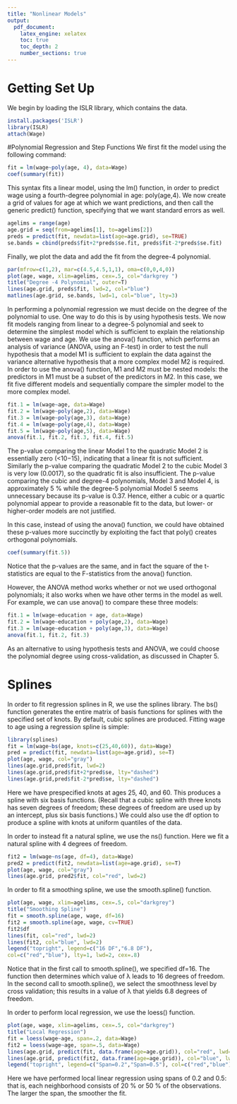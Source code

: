```yaml
---
title: "Nonlinear Models"
output: 
  pdf_document:
    latex_engine: xelatex
    toc: true
    toc_depth: 2
    number_sections: true
---
```


# Getting Set Up
We begin by loading the ISLR library, which contains the data.
```r
install.packages('ISLR')
library(ISLR)
attach(Wage)
```
#Polynomial Regression and Step Functions
We first fit the model using the following command:
```r
fit = lm(wage~poly(age, 4), data=Wage)
coef(summary(fit))
```
This syntax fits a linear model, using the lm() function, in order to predict wage using a fourth-degree polynomial in age: poly(age,4). We now create a grid of values for age at which we want predictions, and then call the generic predict() function, specifying that we want standard errors as well.

```r
agelims = range(age)
age.grid = seq(from=agelims[1], to=agelims[2])
preds = predict(fit, newdata=list(age=age.grid), se=TRUE)
se.bands = cbind(preds$fit+2*preds$se.fit, preds$fit-2*preds$se.fit)
```

Finally, we plot the data and add the fit from the degree-4 polynomial.

```r
par(mfrow=c(1,2), mar=c(4.5,4.5,1,1), oma=c(0,0,4,0))
plot(age, wage, xlim=agelims, cex=.5, col="darkgrey ")
title("Degree -4 Polynomial", outer=T)
lines(age.grid, preds$fit, lwd=2, col="blue")
matlines(age.grid, se.bands, lwd=1, col="blue", lty=3)
```

In performing a polynomial regression we must decide on the degree of the polynomial to use. One way to do this is by using hypothesis tests. We
now fit models ranging from linear to a degree-5 polynomial and seek to determine the simplest model which is sufficient to explain the relationship between wage and age. We use the anova() function, which performs an analysis of variance (ANOVA, using an F-test) in order to test the null hypothesis that a model M1 is sufficient to explain the data against the variance alternative hypothesis that a more complex model M2 is required. In order to use the anova() function, M1 and M2 must be nested models: the predictors in M1 must be a subset of the predictors in M2. In this case,
we fit five different models and sequentially compare the simpler model to the more complex model.

```r
fit.1 = lm(wage~age, data=Wage)
fit.2 = lm(wage~poly(age,2), data=Wage)
fit.3 = lm(wage~poly(age,3), data=Wage)
fit.4 = lm(wage~poly(age,4), data=Wage)
fit.5 = lm(wage~poly(age,5), data=Wage)
anova(fit.1, fit.2, fit.3, fit.4, fit.5)
```

The p-value comparing the linear Model 1 to the quadratic Model 2 is essentially zero (<10−15), indicating that a linear fit is not sufficient. Similarly the p-value comparing the quadratic Model 2 to the cubic Model 3 is very low (0.0017), so the quadratic fit is also insufficient. The p-value comparing the cubic and degree-4 polynomials, Model 3 and Model 4, is approximately 5 % while the degree-5 polynomial Model 5 seems unnecessary because its p-value is 0.37. Hence, either a cubic or a quartic polynomial appear to provide a reasonable fit to the data, but lower- or higher-order models are not justified.

In this case, instead of using the anova() function, we could have obtained these p-values more succinctly by exploiting the fact that poly() creates orthogonal polynomials.

```r
coef(summary(fit.5))
```

Notice that the p-values are the same, and in fact the square of the t-statistics are equal to the F-statistics from the anova() function.

However, the ANOVA method works whether or not we used orthogonal polynomials; it also works when we have other terms in the model as well. For example, we can use anova() to compare these three models:

```r
fit.1 = lm(wage~education + age, data=Wage)
fit.2 = lm(wage~education + poly(age,2), data=Wage)
fit.3 = lm(wage~education + poly(age,3), data=Wage)
anova(fit.1, fit.2, fit.3)
```

As an alternative to using hypothesis tests and ANOVA, we could choose the polynomial degree using cross-validation, as discussed in Chapter 5.

# Splines
In order to fit regression splines in R, we use the splines library. The bs() function generates the entire matrix of basis functions for splines with the specified set of knots. By default, cubic splines are produced. Fitting wage to age using a regression spline is simple:

```r
library(splines)
fit = lm(wage~bs(age, knots=c(25,40,60)), data=Wage)
pred = predict(fit, newdata=list(age=age.grid), se=T)
plot(age, wage, col="gray")
lines(age.grid,pred$fit, lwd=2)
lines(age.grid,pred$fit+2*pred$se, lty="dashed")
lines(age.grid,pred$fit-2*pred$se, lty="dashed")
```

Here we have prespecified knots at ages 25, 40, and 60. This produces a spline with six basis functions. (Recall that a cubic spline with three knots
has seven degrees of freedom; these degrees of freedom are used up by an intercept, plus six basis functions.) We could also use the df option to produce a spline with knots at uniform quantiles of the data.

In order to instead fit a natural spline, we use the ns() function. Here we fit a natural spline with 4 degrees of freedom.

```r
fit2 = lm(wage~ns(age, df=4), data=Wage)
pred2 = predict(fit2, newdata=list(age=age.grid), se=T)
plot(age, wage, col="gray")
lines(age.grid, pred2$fit, col="red", lwd=2)
```

In order to fit a smoothing spline, we use the smooth.spline() function.

```r
plot(age, wage, xlim=agelims, cex=.5, col="darkgrey")
title("Smoothing Spline")
fit = smooth.spline(age, wage, df=16)
fit2 = smooth.spline(age, wage, cv=TRUE)
fit2$df
lines(fit, col="red", lwd=2)
lines(fit2, col="blue", lwd=2)
legend("topright", legend=c("16 DF","6.8 DF"),
col=c("red","blue"), lty=1, lwd=2, cex=.8)
```

Notice that in the first call to smooth.spline(), we specified df=16. The function then determines which value of λ leads to 16 degrees of freedom. In the second call to smooth.spline(), we select the smoothness level by cross validation; this results in a value of λ that yields 6.8 degrees of freedom.

In order to perform local regression, we use the loess() function.
```r
plot(age, wage, xlim=agelims, cex=.5, col="darkgrey")
title("Local Regression")
fit = loess(wage~age, span=.2, data=Wage)
fit2 = loess(wage~age, span=.5, data=Wage)
lines(age.grid, predict(fit, data.frame(age=age.grid)), col="red", lwd=2)
lines(age.grid, predict(fit2, data.frame(age=age.grid)), col="blue", lwd=2)
legend("topright", legend=c("Span=0.2","Span=0.5"), col=c("red","blue"), lty=1, lwd=2, cex =.8)
```

Here we have performed local linear regression using spans of 0.2 and 0.5: that is, each neighborhood consists of 20 % or 50 % of the observations. The larger the span, the smoother the fit.